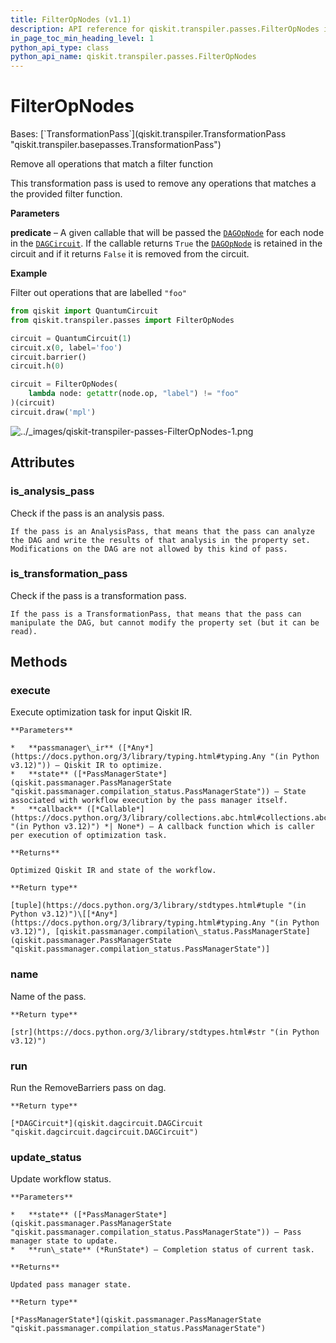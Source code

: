 ```yaml
---
title: FilterOpNodes (v1.1)
description: API reference for qiskit.transpiler.passes.FilterOpNodes in qiskit v1.1
in_page_toc_min_heading_level: 1
python_api_type: class
python_api_name: qiskit.transpiler.passes.FilterOpNodes
---
```


# FilterOpNodes

<Class id="qiskit.transpiler.passes.FilterOpNodes" isDedicatedPage={true} github="https://github.com/Qiskit/qiskit/tree/stable/1.1/qiskit/transpiler/passes/utils/filter_op_nodes.py#L22-L65" signature="qiskit.transpiler.passes.FilterOpNodes(*args, **kwargs)" modifiers="class">
  Bases: [`TransformationPass`](qiskit.transpiler.TransformationPass "qiskit.transpiler.basepasses.TransformationPass")

  Remove all operations that match a filter function

  This transformation pass is used to remove any operations that matches a the provided filter function.

  **Parameters**

  **predicate** – A given callable that will be passed the [`DAGOpNode`](qiskit.dagcircuit.DAGOpNode "qiskit.dagcircuit.DAGOpNode") for each node in the [`DAGCircuit`](qiskit.dagcircuit.DAGCircuit "qiskit.dagcircuit.DAGCircuit"). If the callable returns `True` the [`DAGOpNode`](qiskit.dagcircuit.DAGOpNode "qiskit.dagcircuit.DAGOpNode") is retained in the circuit and if it returns `False` it is removed from the circuit.

  **Example**

  Filter out operations that are labelled `"foo"`

  ```python
  from qiskit import QuantumCircuit
  from qiskit.transpiler.passes import FilterOpNodes

  circuit = QuantumCircuit(1)
  circuit.x(0, label='foo')
  circuit.barrier()
  circuit.h(0)

  circuit = FilterOpNodes(
      lambda node: getattr(node.op, "label") != "foo"
  )(circuit)
  circuit.draw('mpl')
  ```

  ![../\_images/qiskit-transpiler-passes-FilterOpNodes-1.png](/images/api/qiskit/1.1/qiskit-transpiler-passes-FilterOpNodes-1.avif)

  ## Attributes

  ### is\_analysis\_pass

  <Attribute id="qiskit.transpiler.passes.FilterOpNodes.is_analysis_pass">
    Check if the pass is an analysis pass.

    If the pass is an AnalysisPass, that means that the pass can analyze the DAG and write the results of that analysis in the property set. Modifications on the DAG are not allowed by this kind of pass.
  </Attribute>

  ### is\_transformation\_pass

  <Attribute id="qiskit.transpiler.passes.FilterOpNodes.is_transformation_pass">
    Check if the pass is a transformation pass.

    If the pass is a TransformationPass, that means that the pass can manipulate the DAG, but cannot modify the property set (but it can be read).
  </Attribute>

  ## Methods

  ### execute

  <Function id="qiskit.transpiler.passes.FilterOpNodes.execute" github="https://github.com/Qiskit/qiskit/tree/stable/1.1/qiskit/transpiler/basepasses.py#L189-L211" signature="execute(passmanager_ir, state, callback=None)">
    Execute optimization task for input Qiskit IR.

    **Parameters**

    *   **passmanager\_ir** ([*Any*](https://docs.python.org/3/library/typing.html#typing.Any "(in Python v3.12)")) – Qiskit IR to optimize.
    *   **state** ([*PassManagerState*](qiskit.passmanager.PassManagerState "qiskit.passmanager.compilation_status.PassManagerState")) – State associated with workflow execution by the pass manager itself.
    *   **callback** ([*Callable*](https://docs.python.org/3/library/collections.abc.html#collections.abc.Callable "(in Python v3.12)") *| None*) – A callback function which is caller per execution of optimization task.

    **Returns**

    Optimized Qiskit IR and state of the workflow.

    **Return type**

    [tuple](https://docs.python.org/3/library/stdtypes.html#tuple "(in Python v3.12)")\[[*Any*](https://docs.python.org/3/library/typing.html#typing.Any "(in Python v3.12)"), [qiskit.passmanager.compilation\_status.PassManagerState](qiskit.passmanager.PassManagerState "qiskit.passmanager.compilation_status.PassManagerState")]
  </Function>

  ### name

  <Function id="qiskit.transpiler.passes.FilterOpNodes.name" github="https://github.com/Qiskit/qiskit/tree/stable/1.1/qiskit/passmanager/base_tasks.py#L68-L70" signature="name()">
    Name of the pass.

    **Return type**

    [str](https://docs.python.org/3/library/stdtypes.html#str "(in Python v3.12)")
  </Function>

  ### run

  <Function id="qiskit.transpiler.passes.FilterOpNodes.run" github="https://github.com/Qiskit/qiskit/tree/stable/1.1/qiskit/transpiler/passes/utils/control_flow.py#L59-L65" signature="run(dag)">
    Run the RemoveBarriers pass on dag.

    **Return type**

    [*DAGCircuit*](qiskit.dagcircuit.DAGCircuit "qiskit.dagcircuit.dagcircuit.DAGCircuit")
  </Function>

  ### update\_status

  <Function id="qiskit.transpiler.passes.FilterOpNodes.update_status" github="https://github.com/Qiskit/qiskit/tree/stable/1.1/qiskit/transpiler/basepasses.py#L213-L221" signature="update_status(state, run_state)">
    Update workflow status.

    **Parameters**

    *   **state** ([*PassManagerState*](qiskit.passmanager.PassManagerState "qiskit.passmanager.compilation_status.PassManagerState")) – Pass manager state to update.
    *   **run\_state** (*RunState*) – Completion status of current task.

    **Returns**

    Updated pass manager state.

    **Return type**

    [*PassManagerState*](qiskit.passmanager.PassManagerState "qiskit.passmanager.compilation_status.PassManagerState")
  </Function>
</Class>

